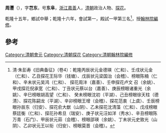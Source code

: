 '''周灃'''（{{bd|1717年||1762年}}），字'''芑东'''，号'''东阜'''，[[浙江|浙江]][[嘉善|嘉善]]人，[[清朝|清朝]]政治人物、[[探花|探花]]。

乾隆十五年，鄉試中舉；乾隆十六年，會試第一，殿試一甲第三名<ref>清·朱彭寿《旧典备征》（卷4）：乾隆丙辰状元金德瑛（仁和）、壬戌状元金 （仁和）、乙丑探花王际华（钱塘）、戊辰状元梁国治（会稽）、榜眼陈楠（仁和）、辛未状元吴鸿（仁和）、 探花周沣（嘉善）、壬申探花卢文 召（余姚）、甲戌探花倪承宽（仁和）、丁丑状元蔡以台（嘉善）、庚辰榜眼诸重光（余姚）、辛巳榜眼胡高望（仁和）、 癸未榜眼沈初（平湖）、己丑榜眼徐天柱（德清）、探花陈嗣龙（平湖）、辛卯榜眼王增（会稽）、探花范衷（上虞）、壬辰榜眼孙辰东（归安）、探花俞大猷（山阴）、乙未探花沈清藻（仁和）、戊戌榜眼蔡廷衡（仁和）、探花孙希旦（瑞安）、庚子状元汪如洋（秀水）、辛丑榜眼陈万青（石门）、甲辰状元茹（会稽）、榜眼邵瑛（余姚）、丁未状元史致光（山阴）、乙卯状元王以衔（归安）、榜眼莫晋（会稽）。</ref>，授[[翰林院|翰林院]][[編修|編修]]。

==參考==
{{reflist}}
{{清朝人物小作品}}
{{乾隆十六年辛未科殿試金榜}}
{{DEFAULTSORT:Zhou周}}
[[Category:清朝會元|Category:清朝會元]]
[[Category:清朝探花|Category:清朝探花]]
[[Category:清朝翰林院編修|Category:清朝翰林院編修]]